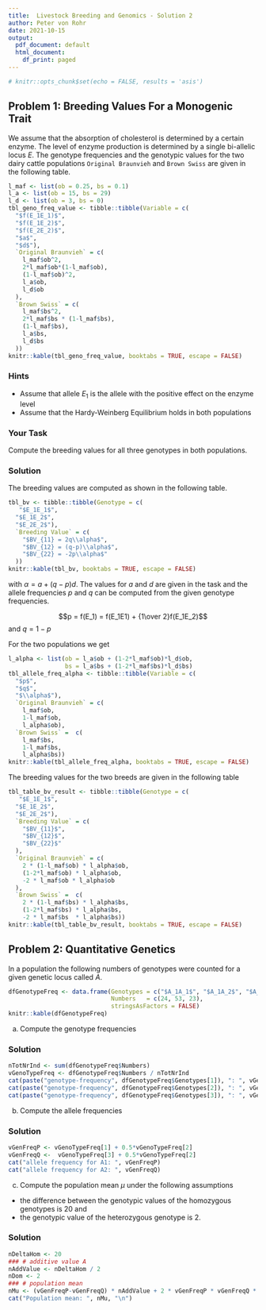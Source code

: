 ```yaml
---
title:  Livestock Breeding and Genomics - Solution 2
author: Peter von Rohr
date: 2021-10-15
output: 
  pdf_document: default
  html_document:
    df_print: paged
---
```


```r
# knitr::opts_chunk$set(echo = FALSE, results = 'asis')
```


## Problem 1: Breeding Values For a Monogenic Trait
We assume that the absorption of cholesterol is determined by a certain enzyme. The level of enzyme production is determined by a single bi-allelic locus $E$. The genotype frequencies and the genotypic values for the two dairy cattle populations `Original Braunvieh` and `Brown Swiss` are given in the following table.

```r
l_maf <- list(ob = 0.25, bs = 0.1)
l_a <- list(ob = 15, bs = 29)
l_d <- list(ob = 3, bs = 0)
tbl_geno_freq_value <- tibble::tibble(Variable = c(
  "$f(E_1E_1)$",
  "$f(E_1E_2)$",
  "$f(E_2E_2)$",
  "$a$",
  "$d$"),
  `Original Braunvieh` = c(
    l_maf$ob^2, 
    2*l_maf$ob*(1-l_maf$ob),
    (1-l_maf$ob)^2,
    l_a$ob,
    l_d$ob
  ),
  `Brown Swiss` = c(
    l_maf$bs^2,
    2*l_maf$bs * (1-l_maf$bs),
    (1-l_maf$bs),
    l_a$bs,
    l_d$bs
  ))
knitr::kable(tbl_geno_freq_value, booktabs = TRUE, escape = FALSE)
```


### Hints
* Assume that allele $E_1$ is the allele with the positive effect on the enzyme level
* Assume that the Hardy-Weinberg Equilibrium holds in both populations


### Your Task
Compute the breeding values for all three genotypes in both populations. 


### Solution
The breeding values are computed as shown in the following table.

```r
tbl_bv <- tibble::tibble(Genotype = c(
   "$E_1E_1$",
  "$E_1E_2$",
  "$E_2E_2$"),
  `Breeding Value` = c(
    "$BV_{11} = 2q\\alpha$",
    "$BV_{12} = (q-p)\\alpha$",
    "$BV_{22} = -2p\\alpha$"
  ))
knitr::kable(tbl_bv, booktabs = TRUE, escape = FALSE)
```

with $\alpha = a + (q-p)d$. The values for $a$ and $d$ are given in the task and the allele frequencies $p$ and $q$ can be computed from the given genotype frequencies. 

$$p = f(E_1) = f(E_1E1) + {1\over 2}f(E_1E_2)$$
and $q = 1-p$

For the two populations we get

```r
l_alpha <- list(ob = l_a$ob + (1-2*l_maf$ob)*l_d$ob,
                bs = l_a$bs + (1-2*l_maf$bs)*l_d$bs)
tbl_allele_freq_alpha <- tibble::tibble(Variable = c(
  "$p$",
  "$q$",
  "$\\alpha$"),
  `Original Braunvieh` = c(
    l_maf$ob,
    1-l_maf$ob,
    l_alpha$ob),
  `Brown Swiss` =  c(
    l_maf$bs,
    1-l_maf$bs,
    l_alpha$bs))
knitr::kable(tbl_allele_freq_alpha, booktabs = TRUE, escape = FALSE)
```

The breeding values for the two breeds are given in the following table

```r
tbl_table_bv_result <- tibble::tibble(Genotype = c(
   "$E_1E_1$",
  "$E_1E_2$",
  "$E_2E_2$"),
  `Breeding Value` = c(
    "$BV_{11}$",
    "$BV_{12}$",
    "$BV_{22}$"
  ),
  `Original Braunvieh` = c(
    2 * (1-l_maf$ob) * l_alpha$ob,
    (1-2*l_maf$ob) * l_alpha$ob,
    -2 * l_maf$ob * l_alpha$ob
  ),
  `Brown Swiss` =  c(
    2 * (1-l_maf$bs) * l_alpha$bs,
    (1-2*l_maf$bs) * l_alpha$bs,
    -2 * l_maf$bs  * l_alpha$bs))
knitr::kable(tbl_table_bv_result, booktabs = TRUE, escape = FALSE)
```



## Problem 2: Quantitative Genetics
In a population the following numbers of genotypes were counted for a given genetic locus called $A$. 

```r
dfGenotypeFreq <- data.frame(Genotypes = c("$A_1A_1$", "$A_1A_2$", "$A_2A_2$"),
                             Numbers   = c(24, 53, 23),
                             stringsAsFactors = FALSE)
knitr::kable(dfGenotypeFreq)
```

a) Compute the genotype frequencies

### Solution
```r
nTotNrInd <- sum(dfGenotypeFreq$Numbers)
vGenoTypeFreq <- dfGenotypeFreq$Numbers / nTotNrInd
cat(paste("genotype-frequency", dfGenotypeFreq$Genotypes[1]), ": ", vGenoTypeFreq[1])
cat(paste("genotype-frequency", dfGenotypeFreq$Genotypes[2]), ": ", vGenoTypeFreq[2])
cat(paste("genotype-frequency", dfGenotypeFreq$Genotypes[3]), ": ", vGenoTypeFreq[3])
```

b) Compute the allele frequencies

### Solution
```r
vGenFreqP <- vGenoTypeFreq[1] + 0.5*vGenoTypeFreq[2]
vGenFreqQ <-  vGenoTypeFreq[3] + 0.5*vGenoTypeFreq[2]
cat("allele frequency for A1: ", vGenFreqP)
cat("allele frequency for A2: ", vGenFreqQ)
```

c) Compute the population mean $\mu$ under the following assumptions

* the difference between the genotypic values of the homozygous genotypes is $20$ and
* the genotypic value of the heterozygous genotype is $2$.

### Solution
```r
nDeltaHom <- 20
### # additive value A
nAddValue <- nDeltaHom / 2
nDom <- 2
### # population mean
nMu <- (vGenFreqP-vGenFreqQ) * nAddValue + 2 * vGenFreqP * vGenFreqQ * nDom
cat("Population mean: ", nMu, "\n")
```

